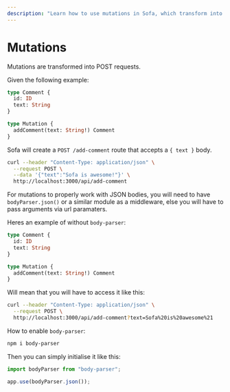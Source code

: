 ```yaml
---
description: "Learn how to use mutations in Sofa, which transform into POST requests and require body-parser.json() middleware or URL parameters. #GraphQL"
---
```


# Mutations

Mutations are transformed into POST requests.

Given the following example:

```graphql
type Comment {
  id: ID
  text: String
}

type Mutation {
  addComment(text: String!) Comment
}
```

Sofa will create a `POST /add-comment` route that accepts a `{ text }` body.

```bash
curl --header "Content-Type: application/json" \
  --request POST \
  --data '{"text":"Sofa is awesome!"}' \
  http://localhost:3000/api/add-comment
```

For mutations to properly work with JSON bodies, you will need to have `bodyParser.json()` or a similar module as a middleware, else you will have to pass arguments via url paramaters.

Heres an example of without `body-parser`:

```graphql
type Comment {
  id: ID
  text: String
}

type Mutation {
  addComment(text: String!) Comment
}
```

Will mean that you will have to access it like this:

```bash
curl --header "Content-Type: application/json" \
  --request POST \
  http://localhost:3000/api/add-comment?text=Sofa%20is%20awesome%21
```


How to enable `body-parser`:

```sh npm2yarn
npm i body-parser
```

Then you can simply initialise it like this:
```js
import bodyParser from "body-parser";

app.use(bodyParser.json());
```




